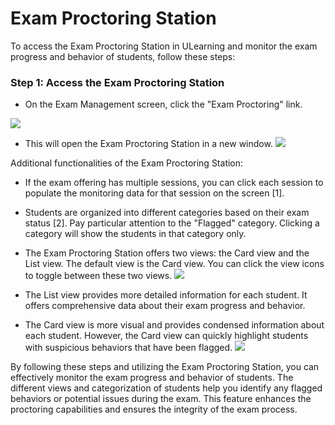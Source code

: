 # Exam Proctoring Station

To access the Exam Proctoring Station in ULearning and monitor the exam progress and behavior of students, follow these steps:

### Step 1: Access the Exam Proctoring Station

- On the Exam Management screen, click the "Exam Proctoring" link.

![](/img/utest/teacher/proctoring01.png)

- This will open the Exam Proctoring Station in a new window.
![](/img/utest/teacher/proctoring02.png)

Additional functionalities of the Exam Proctoring Station:

- If the exam offering has multiple sessions, you can click each session to populate the monitoring data for that session on the screen [1].
- Students are organized into different categories based on their exam status [2]. Pay particular attention to the "Flagged" category. Clicking a category will show the students in that category only.
- The Exam Proctoring Station offers two views: the Card view and the List view. The default view is the Card view. You can click the view icons to toggle between these two views.
![](/img/utest/teacher/proctoring03.png)

- The List view provides more detailed information for each student. It offers comprehensive data about their exam progress and behavior.
- The Card view is more visual and provides condensed information about each student. However, the Card view can quickly highlight students with suspicious behaviors that have been flagged.
![](/img/utest/teacher/proctoring04.png)

By following these steps and utilizing the Exam Proctoring Station, you can effectively monitor the exam progress and behavior of students. The different views and categorization of students help you identify any flagged behaviors or potential issues during the exam. This feature enhances the proctoring capabilities and ensures the integrity of the exam process.